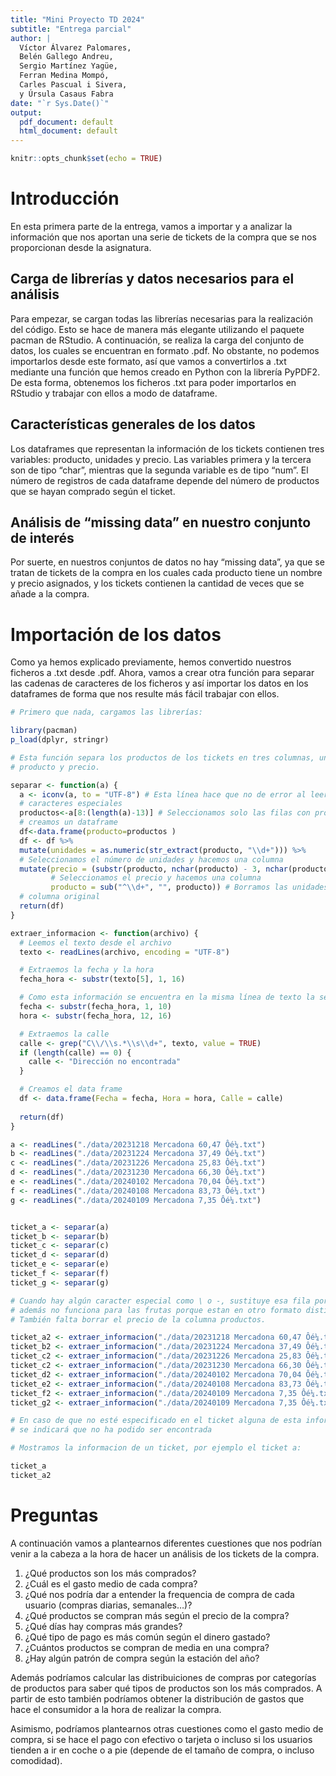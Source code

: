 ```yaml
---
title: "Mini Proyecto TD 2024"
subtitle: "Entrega parcial"
author: |
  Víctor Álvarez Palomares,  
  Belén Gallego Andreu,  
  Sergio Martínez Yagüe,  
  Ferran Medina Mompó,  
  Carles Pascual i Sivera,  
  y Úrsula Casaus Fabra
date: "`r Sys.Date()`"
output:
  pdf_document: default
  html_document: default
---
```


```r
knitr::opts_chunk$set(echo = TRUE)
```

# Introducción

En esta primera parte de la entrega, vamos a importar y a analizar la información que nos aportan una serie de tickets de la compra que se nos proporcionan desde la asignatura.  

## Carga de librerías y datos necesarios para el análisis

Para empezar, se cargan todas las librerías necesarias para la realización del código. Esto se hace de manera más elegante utilizando el paquete pacman de RStudio. A continuación, se realiza la carga del conjunto de datos, los cuales se encuentran en formato .pdf. No obstante, no podemos importarlos desde este formato, así que vamos a convertirlos a .txt mediante una función que hemos creado en Python con la librería PyPDF2. De esta forma, obtenemos los ficheros .txt para poder importarlos en RStudio y trabajar con ellos a modo de dataframe.

## Características generales de los datos

Los dataframes que representan la información de los tickets contienen tres variables: producto, unidades y precio. Las variables primera y la tercera son de tipo "char", mientras que la segunda variable es de tipo "num". El número de registros de cada dataframe depende del número de productos que se hayan comprado según el ticket. 

## Análisis de "missing data" en nuestro conjunto de interés

Por suerte, en nuestros conjuntos de datos no hay "missing data", ya que se tratan de tickets de la compra en los cuales cada producto tiene un nombre y precio asignados, y los tickets contienen la cantidad de veces que se añade a la compra. 

# Importación de los datos

Como ya hemos explicado previamente, hemos convertido nuestros ficheros a .txt desde .pdf. Ahora, vamos a crear otra función para separar las cadenas de caracteres de los ficheros y así importar los datos en los dataframes de forma que nos resulte más fácil trabajar con ellos.

```r
# Primero que nada, cargamos las librerías:

library(pacman)
p_load(dplyr, stringr)

# Esta función separa los productos de los tickets en tres columnas, unidades, 
# producto y precio.

separar <- function(a) {
  a <- iconv(a, to = "UTF-8") # Esta línea hace que no de error al leer 
  # caracteres especiales
  productos<-a[8:(length(a)-13)] # Seleccionamos solo las filas con productos y 
  # creamos un dataframe
  df<-data.frame(producto=productos )
  df <- df %>%
  mutate(unidades = as.numeric(str_extract(producto, "\\d+"))) %>% 
  # Seleccionamos el número de unidades y hacemos una columna
  mutate(precio = (substr(producto, nchar(producto) - 3, nchar(producto))), 
         # Seleccionamos el precio y hacemos una columna
         producto = sub("^\\d+", "", producto)) # Borramos las unidades de la 
  # columna original
  return(df)
}

extraer_informacion <- function(archivo) {
  # Leemos el texto desde el archivo
  texto <- readLines(archivo, encoding = "UTF-8")

  # Extraemos la fecha y la hora
  fecha_hora <- substr(texto[5], 1, 16)

  # Como esta información se encuentra en la misma línea de texto la separamos
  fecha <- substr(fecha_hora, 1, 10)
  hora <- substr(fecha_hora, 12, 16)

  # Extraemos la calle
  calle <- grep("C\\/\\s.*\\s\\d+", texto, value = TRUE)
  if (length(calle) == 0) {
    calle <- "Dirección no encontrada"
  }

  # Creamos el data frame
  df <- data.frame(Fecha = fecha, Hora = hora, Calle = calle)
  
  return(df)
}

a <- readLines("./data/20231218 Mercadona 60,47 Ôé¼.txt")
b <- readLines("./data/20231224 Mercadona 37,49 Ôé¼.txt")
c <- readLines("./data/20231226 Mercadona 25,83 Ôé¼.txt")
d <- readLines("./data/20231230 Mercadona 66,30 Ôé¼.txt")
e <- readLines("./data/20240102 Mercadona 70,04 Ôé¼.txt")
f <- readLines("./data/20240108 Mercadona 83,73 Ôé¼.txt")
g <- readLines("./data/20240109 Mercadona 7,35 Ôé¼.txt")


ticket_a <- separar(a)
ticket_b <- separar(b)
ticket_c <- separar(c)
ticket_d <- separar(d)
ticket_e <- separar(e)
ticket_f <- separar(f)
ticket_g <- separar(g)

# Cuando hay algún caracter especial como \ o -, sustituye esa fila por NAs,
# además no funciona para las frutas porque estan en otro formato distinto.
# También falta borrar el precio de la columna productos.

ticket_a2 <- extraer_informacion("./data/20231218 Mercadona 60,47 Ôé¼.txt")
ticket_b2 <- extraer_informacion("./data/20231224 Mercadona 37,49 Ôé¼.txt")
ticket_c2 <- extraer_informacion("./data/20231226 Mercadona 25,83 Ôé¼.txt")
ticket_c2 <- extraer_informacion("./data/20231230 Mercadona 66,30 Ôé¼.txt")
ticket_d2 <- extraer_informacion("./data/20240102 Mercadona 70,04 Ôé¼.txt")
ticket_e2 <- extraer_informacion("./data/20240108 Mercadona 83,73 Ôé¼.txt")
ticket_f2 <- extraer_informacion("./data/20240109 Mercadona 7,35 Ôé¼.txt")
ticket_g2 <- extraer_informacion("./data/20240109 Mercadona 7,35 Ôé¼.txt")

# En caso de que no esté especificado en el ticket alguna de esta información,
# se indicará que no ha podido ser encontrada

# Mostramos la informacion de un ticket, por ejemplo el ticket a:

ticket_a
ticket_a2
```

# Preguntas

A continuación vamos a plantearnos diferentes cuestiones que nos podrían venir a la cabeza a la hora de hacer un análisis de los tickets de la compra. 

1) ¿Qué productos son los más comprados? 
2) ¿Cuál es el gasto medio de cada compra?
3) ¿Qué nos podría dar a entender la frequencia de compra de cada usuario
(compras diarias, semanales...)?
4) ¿Qué productos se compran más según el precio de la compra?
5) ¿Qué días hay compras más grandes?
6) ¿Qué tipo de pago es más común según el dinero gastado?
7) ¿Cuántos productos se compran de media en una compra?
8) ¿Hay algún patrón de compra según la estación del año?

Además podríamos calcular las distribuiciones de compras por categorías de productos para saber qué tipos de productos son los más comprados. A partir de esto también podríamos obtener la distribución de gastos que hace el consumidor a la hora de realizar la compra.

Asimismo, podríamos plantearnos otras cuestiones como el gasto medio de compra, si se hace el pago con efectivo o tarjeta o incluso si los usuarios tienden a ir en coche o a pie (depende de el tamaño de compra, o incluso comodidad).

